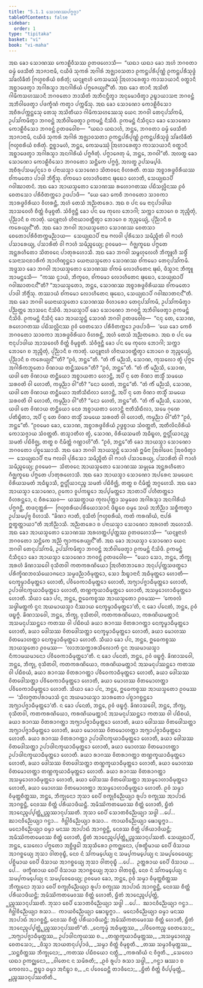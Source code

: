 ```yaml
---
title: "5.1.1 ᩈᩮᩣᨱᩔᨸᨻ᩠ᨻᨩ᩠ᨩᩣ"
tableOfContents: false
sidebar:
  order: 1
type: "tipitaka"
basket: "vi"
book: "vi-maha"
---
```



<DynamicBreadcrumb />

<Division number="243" book="vi-maha">

<Paragraph number="1130" book="vi-maha">
ᩋᨳ ᨡᩮᩣ ᩈᩮᩣᨱᩔ ᨠᩮᩣᩊᩥᩅᩥᩈᩔ ᩑᨲᨴᩉᩮᩣᩈᩥ—  “ᨿᨳᩣ ᨿᨳᩣ ᨡᩮᩣ ᩋᩉᩴ ᨽᨣᩅᨲᩣ ᨵᨾ᩠ᨾᩴ ᨴᩮᩈᩥᨲᩴ ᩋᩣᨩᩣᨶᩣᨾᩥ, ᨶᨿᩥᨴᩴ ᩈᩩᨠᩁᩴ ᩋᨣᩤᩁᩴ ᩋᨩ᩠ᨫᩣᩅᩈᨲᩣ ᩑᨠᨶ᩠ᨲᨸᩁᩥᨸᩩᨱ᩠ᨱᩴ ᩑᨠᨶ᩠ᨲᨸᩁᩥᩈᩩᨴ᩠ᨵᩴ ᩈᩘᨡᩃᩥᨡᩥᨲᩴ ᨻᩕᩉ᩠ᨾᨧᩁᩥᨿᩴ ᨧᩁᩥᨲᩩᩴ; ᨿᨶ᩠ᨶᩪᨶᩣᩉᩴ ᨠᩮᩈᨾᩔᩩᩴ ᩒᩉᩣᩁᩮᨲ᩠ᩅᩣ ᨠᩣᩈᩣᨿᩣᨶᩥ ᩅᨲ᩠ᨳᩣᨶᩥ ᩋᨧ᩠ᨨᩣᨴᩮᨲ᩠ᩅᩣ ᩋᨣᩤᩁᩈ᩠ᨾᩣ ᩋᨶᨣᩤᩁᩥᨿᩴ ᨸᨻ᩠ᨻᨩᩮᨿ᩠ᨿᨶ᩺”ᨲᩥ. ᩋᨳ ᨡᩮᩣ ᨲᩣᨶᩥ ᩋᩈᩦᨲᩥ ᨣᩤᨾᩥᨠᩈᩉᩔᩣᨶᩥ ᨽᨣᩅᨲᩮᩣ ᨽᩣᩈᩥᨲᩴ ᩋᨽᩥᨶᨶ᩠ᨴᩥᨲ᩠ᩅᩣ ᩋᨶᩩᨾᩮᩣᨴᩥᨲ᩠ᩅᩣ ᩏᨭ᩠ᨮᩣᨿᩣᩈᨶᩣ ᨽᨣᩅᨶ᩠ᨲᩴ ᩋᨽᩥᩅᩤᨴᩮᨲ᩠ᩅᩣ ᨸᨴᨠ᩠ᨡᩥᨱᩴ ᨠᨲ᩠ᩅᩣ ᨸᨠ᩠ᨠᨾᩥᩴᩈᩩ. ᩋᨳ ᨡᩮᩣ ᩈᩮᩣᨱᩮᩣ ᨠᩮᩣᩊᩥᩅᩥᩈᩮᩣ ᩋᨧᩥᩁᨸᨠ᩠ᨠᨶ᩠ᨲᩮᩈᩩ ᨲᩮᩈᩩ ᩋᩈᩦᨲᩥᨿᩣ ᨣᩤᨾᩥᨠᩈᩉᩔᩮᩈᩩ ᨿᩮᨶ ᨽᨣᩅᩤ ᨲᩮᨶᩩᨸᩈᩘᨠᨾᩥ, ᩏᨸᩈᩘᨠᨾᩥᨲ᩠ᩅᩣ ᨽᨣᩅᨶ᩠ᨲᩴ ᩋᨽᩥᩅᩤᨴᩮᨲ᩠ᩅᩣ ᩑᨠᨾᨶ᩠ᨲᩴ ᨶᩥᩈᩦᨴᩥ. ᩑᨠᨾᨶ᩠ᨲᩴ ᨶᩥᩈᩥᨶ᩠ᨶᩮᩣ ᨡᩮᩣ ᩈᩮᩣᨱᩮᩣ ᨠᩮᩣᩊᩥᩅᩥᩈᩮᩣ ᨽᨣᩅᨶ᩠ᨲᩴ ᩑᨲᨴᩅᩮᩤᨧ—  “ᨿᨳᩣ ᨿᨳᩣᩉᩴ, ᨽᨶ᩠ᨲᩮ, ᨽᨣᩅᨲᩣ ᨵᨾ᩠ᨾᩴ ᨴᩮᩈᩥᨲᩴ ᩋᩣᨩᩣᨶᩣᨾᩥ, ᨶᨿᩥᨴᩴ ᩈᩩᨠᩁᩴ ᩋᨣᩤᩁᩴ ᩋᨩ᩠ᨫᩣᩅᩈᨲᩣ ᩑᨠᨶ᩠ᨲᨸᩁᩥᨸᩩᨱ᩠ᨱᩴ ᩑᨠᨶ᩠ᨲᨸᩁᩥᩈᩩᨴ᩠ᨵᩴ ᩈᩘᨡᩃᩥᨡᩥᨲᩴ ᨻᩕᩉ᩠ᨾᨧᩁᩥᨿᩴ ᨧᩁᩥᨲᩩᩴ. ᩍᨧ᩠ᨨᩣᨾᩉᩴ, ᨽᨶ᩠ᨲᩮ, ᨠᩮᩈᨾᩔᩩᩴ ᩒᩉᩣᩁᩮᨲ᩠ᩅᩣ ᨠᩣᩈᩣᨿᩣᨶᩥ ᩅᨲ᩠ᨳᩣᨶᩥ ᩋᨧ᩠ᨨᩣᨴᩮᨲ᩠ᩅᩣ ᩋᨣᩤᩁᩈ᩠ᨾᩣ ᩋᨶᨣᩤᩁᩥᨿᩴ ᨸᨻ᩠ᨻᨩᩥᨲᩩᩴ. ᨸᨻ᩠ᨻᩣᨩᩮᨲᩩ ᨾᩴ, ᨽᨶ᩠ᨲᩮ, ᨽᨣᩅᩤ”ᨲᩥ. ᩋᩃᨲ᩠ᨳ ᨡᩮᩣ ᩈᩮᩣᨱᩮᩣ ᨠᩮᩣᩊᩥᩅᩥᩈᩮᩣ ᨽᨣᩅᨲᩮᩣ ᩈᨶ᩠ᨲᩥᨠᩮ ᨸᨻ᩠ᨻᨩ᩠ᨩᩴ, ᩋᩃᨲ᩠ᨳ ᩏᨸᩈᨾ᩠ᨸᨴᩴ. ᩋᨧᩥᩁᩩᨸᩈᨾ᩠ᨸᨶ᩠ᨶᩮᩣ ᨧ ᨸᨶᩣᨿᩈ᩠ᨾᩣ ᩈᩮᩣᨱᩮᩣ ᩈᩦᨲᩅᨶᩮ ᩅᩥᩉᩁᨲᩥ. ᨲᩔ ᩋᨧ᩠ᨧᩣᩁᨴ᩠ᨵᩅᩦᩁᩥᨿᩔ ᨧᩘᨠᨾᨲᩮᩣ ᨸᩣᨴᩤ ᨽᩥᨩ᩠ᨩᩥᩴᩈᩩ. ᨧᩘᨠᨾᩮᩣ ᩃᩮᩣᩉᩥᨲᩮᨶ ᨹᩩᨭᩮᩣ ᩉᩮᩣᨲᩥ, ᩈᩮᨿ᩠ᨿᨳᩣᨸᩥ ᨣᩅᩤᨥᩣᨲᨶᩴ. ᩋᨳ ᨡᩮᩣ ᩋᩣᨿᩈ᩠ᨾᨲᩮᩣ ᩈᩮᩣᨱᩔ ᩁᩉᩮᩣᨣᨲᩔ ᨸᨭᩥᩈᩃᩖᩦᨶᩔ ᩑᩅᩴ ᨧᩮᨲᩈᩮᩣ ᨸᩁᩥᩅᩥᨲᨠ᩠ᨠᩮᩣ ᩏᨴᨸᩣᨴᩥ—  “ᨿᩮ ᨡᩮᩣ ᨠᩮᨧᩥ ᨽᨣᩅᨲᩮᩣ ᩈᩣᩅᨠᩣ ᩋᩣᩁᨴ᩠ᨵᩅᩦᩁᩥᨿᩣ ᩅᩥᩉᩁᨶ᩠ᨲᩥ, ᩋᩉᩴ ᨲᩮᩈᩴ ᩋᨬ᩠ᨬᨲᩁᩮᩣ. ᩋᨳ ᨧ ᨸᨶ ᨾᩮ ᨶᩣᨶᩩᨸᩣᨴᩤᨿ ᩋᩣᩈᩅᩮᩉᩥ ᨧᩥᨲ᩠ᨲᩴ ᩅᩥᨾᩩᨧ᩠ᨧᨲᩥ. ᩈᩴᩅᩥᨩ᩠ᨩᨶ᩠ᨲᩥ ᨡᩮᩣ ᨸᨶ ᨾᩮ ᨠᩩᩃᩮ ᨽᩮᩣᨣᩤ; ᩈᨠ᩠ᨠᩣ ᨽᩮᩣᨣᩮ ᨧ ᨽᩩᨬ᩠ᨩᩥᨲᩩᩴ, ᨸᩩᨬ᩠ᨬᩣᨶᩥ ᨧ ᨠᩣᨲᩩᩴ. ᨿᨶ᩠ᨶᩪᨶᩣᩉᩴ ᩉᩦᨶᩣᨿᩣᩅᨲ᩠ᨲᩥᨲ᩠ᩅᩣ ᨽᩮᩣᨣᩮ ᨧ ᨽᩩᨬ᩠ᨩᩮᨿ᩠ᨿᩴ, ᨸᩩᨬ᩠ᨬᩣᨶᩥ ᨧ ᨠᩁᩮᨿ᩠ᨿᨶ᩺”ᨲᩥ. ᩋᨳ ᨡᩮᩣ ᨽᨣᩅᩤ ᩋᩣᨿᩈ᩠ᨾᨲᩮᩣ ᩈᩮᩣᨱᩔ ᨧᩮᨲᩈᩣ ᨧᩮᨲᩮᩣᨸᩁᩥᩅᩥᨲᨠ᩠ᨠᨾᨬ᩠ᨬᩣᨿ—  ᩈᩮᨿ᩠ᨿᨳᩣᨸᩥ ᨶᩣᨾ ᨻᩃᩅᩤ ᨸᩩᩁᩥᩈᩮᩣ ᩈᨾᩥᨬ᩠ᨩᩥᨲᩴ ᩅᩤ ᨻᩣᩉᩴ ᨸᩈᩣᩁᩮᨿ᩠ᨿ, ᨸᩈᩣᩁᩥᨲᩴ ᩅᩤ ᨻᩣᩉᩴ ᩈᨾᩥᨬ᩠ᨩᩮᨿ᩠ᨿ; ᩑᩅᨾᩮᩅ—  ᨣᩥᨩ᩠ᨫᨠᩪᨭᩮ ᨸᨻ᩠ᨻᨲᩮ ᩋᨶ᩠ᨲᩁᩉᩥᨲᩮᩣ ᩈᩦᨲᩅᨶᩮ ᨸᩣᨲᩩᩁᩉᩮᩣᩈᩥ.
</Paragraph>

<Paragraph number="1131" book="vi-maha">
ᩋᨳ ᨡᩮᩣ ᨽᨣᩅᩤ ᩈᨾ᩠ᨻᩉᩩᩃᩮᩉᩥ ᨽᩥᨠ᩠ᨡᩪᩉᩥ ᩈᨴ᩠ᨵᩥᩴ ᩈᩮᨶᩣᩈᨶᨧᩣᩁᩥᨠᩴ ᩋᩣᩉᩥᨱ᩠ᨯᨶ᩠ᨲᩮᩣ ᨿᩮᨶᩣᨿᩈ᩠ᨾᨲᩮᩣ ᩈᩮᩣᨱᩔ ᨧᩘᨠᨾᩮᩣ ᨲᩮᨶᩩᨸᩈᩘᨠᨾᩥ. ᩋᨴ᩠ᨴᩈᩣ ᨡᩮᩣ ᨽᨣᩅᩤ ᩋᩣᨿᩈ᩠ᨾᨲᩮᩣ ᩈᩮᩣᨱᩔ ᨧᩘᨠᨾᩴ ᩃᩮᩣᩉᩥᨲᩮᨶ ᨹᩩᨭᩴ, ᨴᩥᩈ᩠ᩅᩣᨶ ᨽᩥᨠ᩠ᨡᩪ ᩋᩣᨾᨶ᩠ᨲᩮᩈᩥ—  “ᨠᩔ ᨶ᩠ᩅᩣᨿᩴ, ᨽᩥᨠ᩠ᨡᩅᩮ, ᨧᩘᨠᨾᩮᩣ ᩃᩮᩣᩉᩥᨲᩮᨶ ᨹᩩᨭᩮᩣ, ᩈᩮᨿ᩠ᨿᨳᩣᨸᩥ ᨣᩅᩤᨥᩣᨲᨶᨶ᩺”ᨲᩥ? “ᩋᩣᨿᩈ᩠ᨾᨲᩮᩣ, ᨽᨶ᩠ᨲᩮ, ᩈᩮᩣᨱᩔ ᩋᨧ᩠ᨧᩣᩁᨴ᩠ᨵᩅᩦᩁᩥᨿᩔ ᨧᩘᨠᨾᨲᩮᩣ ᨸᩣᨴᩤ ᨽᩥᨩ᩠ᨩᩥᩴᩈᩩ. ᨲᩔᩣᨿᩴ ᨧᩘᨠᨾᩮᩣ ᩃᩮᩣᩉᩥᨲᩮᨶ ᨹᩩᨭᩮᩣ, ᩈᩮᨿ᩠ᨿᨳᩣᨸᩥ ᨣᩅᩤᨥᩣᨲᨶᨶ᩺”ᨲᩥ.
</Paragraph>

<Paragraph number="1132" book="vi-maha">
ᩋᨳ ᨡᩮᩣ ᨽᨣᩅᩤ ᨿᩮᨶᩣᨿᩈ᩠ᨾᨲᩮᩣ ᩈᩮᩣᨱᩔ ᩅᩥᩉᩣᩁᩮᩣ ᨲᩮᨶᩩᨸᩈᩘᨠᨾᩥ, ᩏᨸᩈᩘᨠᨾᩥᨲ᩠ᩅᩣ ᨸᨬ᩠ᨬᨲ᩠ᨲᩮ ᩋᩣᩈᨶᩮ ᨶᩥᩈᩦᨴᩥ. ᩋᩣᨿᩈ᩠ᨾᩣᨸᩥ ᨡᩮᩣ ᩈᩮᩣᨱᩮᩣ ᨽᨣᩅᨶ᩠ᨲᩴ ᩋᨽᩥᩅᩤᨴᩮᨲ᩠ᩅᩣ ᩑᨠᨾᨶ᩠ᨲᩴ ᨶᩥᩈᩦᨴᩥ. ᩑᨠᨾᨶ᩠ᨲᩴ ᨶᩥᩈᩥᨶ᩠ᨶᩴ ᨡᩮᩣ ᩋᩣᨿᩈ᩠ᨾᨶ᩠ᨲᩴ ᩈᩮᩣᨱᩴ ᨽᨣᩅᩤ ᩑᨲᨴᩅᩮᩤᨧ—  “ᨶᨶᩩ ᨲᩮ, ᩈᩮᩣᨱ, ᩁᩉᩮᩣᨣᨲᩔ ᨸᨭᩥᩈᩃᩖᩦᨶᩔ ᩑᩅᩴ ᨧᩮᨲᩈᩮᩣ ᨸᩁᩥᩅᩥᨲᨠ᩠ᨠᩮᩣ ᩏᨴᨸᩣᨴᩥ—  ‘ᨿᩮ ᨡᩮᩣ ᨠᩮᨧᩥ ᨽᨣᩅᨲᩮᩣ ᩈᩣᩅᨠᩣ ᩋᩣᩁᨴ᩠ᨵᩅᩦᩁᩥᨿᩣ ᩅᩥᩉᩁᨶ᩠ᨲᩥ, ᩋᩉᩴ ᨲᩮᩈᩴ ᩋᨬ᩠ᨬᨲᩁᩮᩣ. ᩋᨳ ᨧ ᨸᨶ ᨾᩮ ᨶᩣᨶᩩᨸᩣᨴᩤᨿ ᩋᩣᩈᩅᩮᩉᩥ ᨧᩥᨲ᩠ᨲᩴ ᩅᩥᨾᩩᨧ᩠ᨧᨲᩥ. ᩈᩴᩅᩥᨩ᩠ᨩᨶ᩠ᨲᩥ ᨡᩮᩣ ᨸᨶ ᨾᩮ ᨠᩩᩃᩮ ᨽᩮᩣᨣᩤ; ᩈᨠ᩠ᨠᩣ ᨽᩮᩣᨣᩮ ᨧ ᨽᩩᨬ᩠ᨩᩥᨲᩩᩴ, ᨸᩩᨬ᩠ᨬᩣᨶᩥ ᨧ ᨠᩣᨲᩩᩴ. ᨿᨶ᩠ᨶᩪᨶᩣᩉᩴ ᩉᩦᨶᩣᨿᩣᩅᨲ᩠ᨲᩥᨲ᩠ᩅᩣ ᨽᩮᩣᨣᩮ ᨧ ᨽᩩᨬ᩠ᨩᩮᨿ᩠ᨿᩴ, ᨸᩩᨬ᩠ᨬᩣᨶᩥ ᨧ ᨠᩁᩮᨿ᩠ᨿᨶ᩺’”ᨲᩥ? “ᩑᩅᩴ, ᨽᨶ᩠ᨲᩮ”ᨲᩥ. “ᨲᩴ ᨠᩥᩴ ᨾᨬ᩠ᨬᩈᩥ, ᩈᩮᩣᨱ, ᨠᩩᩈᩃᩮᩣ ᨲ᩠ᩅᩴ ᨸᩩᨻ᩠ᨻᩮ ᩋᨣᩤᩁᩥᨠᨽᩪᨲᩮᩣ ᩅᩦᨱᩣᨿ ᨲᨶ᩠ᨲᩥᩔᩁᩮ”ᨲᩥ? “ᩑᩅᩴ, ᨽᨶ᩠ᨲᩮ”ᨲᩥ. “ᨲᩴ ᨠᩥᩴ ᨾᨬ᩠ᨬᩈᩥ, ᩈᩮᩣᨱ, ᨿᨴᩤ ᨲᩮ ᩅᩦᨱᩣᨿ ᨲᨶ᩠ᨲᩥᨿᩮᩣ ᩋᨧ᩠ᨧᩣᨿᨲᩣ ᩉᩮᩣᨶ᩠ᨲᩥ, ᩋᨸᩥ ᨶᩩ ᨲᩮ ᩅᩦᨱᩣ ᨲᩈ᩠ᨾᩥᩴ ᩈᨾᨿᩮ ᩈᩁᩅᨲᩦ ᩅᩤ ᩉᩮᩣᨲᩥ, ᨠᨾ᩠ᨾᨬ᩠ᨬᩣ ᩅᩤ”ᨲᩥ? “ᨶᩮᩣ ᩉᩮᨲᩴ, ᨽᨶ᩠ᨲᩮ”ᨲᩥ. “ᨲᩴ ᨠᩥᩴ ᨾᨬ᩠ᨬᩈᩥ, ᩈᩮᩣᨱ, ᨿᨴᩤ ᨲᩮ ᩅᩦᨱᩣᨿ ᨲᨶ᩠ᨲᩥᨿᩮᩣ ᩋᨲᩥᩈᩥᨳᩥᩃᩣ ᩉᩮᩣᨶ᩠ᨲᩥ, ᩋᨸᩥ ᨶᩩ ᨲᩮ ᩅᩦᨱᩣ ᨲᩈ᩠ᨾᩥᩴ ᩈᨾᨿᩮ ᩈᩁᩅᨲᩦ ᩅᩤ ᩉᩮᩣᨲᩥ, ᨠᨾ᩠ᨾᨬ᩠ᨬᩣ ᩅᩤ”ᨲᩥ? “ᨶᩮᩣ ᩉᩮᨲᩴ, ᨽᨶ᩠ᨲᩮ”ᨲᩥ. “ᨲᩴ ᨠᩥᩴ ᨾᨬ᩠ᨬᩈᩥ, ᩈᩮᩣᨱ, ᨿᨴᩤ ᨲᩮ ᩅᩦᨱᩣᨿ ᨲᨶ᩠ᨲᩥᨿᩮᩣ ᨶᩮᩅ ᩋᨧ᩠ᨧᩣᨿᨲᩣ ᩉᩮᩣᨶ᩠ᨲᩥ ᨶᩣᨲᩥᩈᩥᨳᩥᩃᩣ, ᩈᨾᩮ ᨣᩩᨱᩮ ᨸᨲᩥᨭ᩠ᨮᩥᨲᩣ, ᩋᨸᩥ ᨶᩩ ᨲᩮ ᩅᩦᨱᩣ ᨲᩈ᩠ᨾᩥᩴ ᩈᨾᨿᩮ ᩈᩁᩅᨲᩦ ᩅᩤ ᩉᩮᩣᨲᩥ, ᨠᨾ᩠ᨾᨬ᩠ᨬᩣ ᩅᩤ”ᨲᩥ? “ᩑᩅᩴ, ᨽᨶ᩠ᨲᩮ”ᨲᩥ. “ᩑᩅᨾᩮᩅ ᨡᩮᩣ, ᩈᩮᩣᨱ, ᩋᨧ᩠ᨧᩣᩁᨴ᩠ᨵᩅᩦᩁᩥᨿᩴ ᩏᨴ᩠ᨵᨧ᩠ᨧᩣᨿ ᩈᩴᩅᨲ᩠ᨲᨲᩥ, ᩋᨲᩥᩃᩦᨶᩅᩦᩁᩥᨿᩴ ᨠᩮᩣᩈᨩ᩠ᨩᩣᨿ ᩈᩴᩅᨲ᩠ᨲᨲᩥ. ᨲᩈ᩠ᨾᩣᨲᩥᩉ ᨲ᩠ᩅᩴ, ᩈᩮᩣᨱ, ᩅᩦᩁᩥᨿᩈᨾᨲᩴ ᩋᨵᩥᨭ᩠ᨮᩉ, ᩍᨶ᩠ᨴᩕᩥᨿᩣᨶᨬ᩠ᨧ ᩈᨾᨲᩴ ᨸᨭᩥᩅᩥᨩ᩠ᨫ, ᨲᨲ᩠ᨳ ᨧ ᨶᩥᨾᩥᨲ᩠ᨲᩴ ᨣᨱ᩠ᩉᩣᩉᩦ”ᨲᩥ. “ᩑᩅᩴ, ᨽᨶ᩠ᨲᩮ”ᨲᩥ ᨡᩮᩣ ᩋᩣᨿᩈ᩠ᨾᩣ ᩈᩮᩣᨱᩮᩣ ᨽᨣᩅᨲᩮᩣ ᨸᨧ᩠ᨧᩔᩮᩣᩈᩥ. ᩋᨳ ᨡᩮᩣ ᨽᨣᩅᩤ ᩋᩣᨿᩈ᩠ᨾᨶ᩠ᨲᩴ ᩈᩮᩣᨱᩴ ᩍᨾᩥᨶᩣ ᩒᩅᩤᨴᩮᨶ ᩒᩅᨴᩥᨲ᩠ᩅᩣ—  ᩈᩮᨿ᩠ᨿᨳᩣᨸᩥ ᨶᩣᨾ ᨻᩃᩅᩤ ᨸᩩᩁᩥᩈᩮᩣ ᩈᨾᩥᨬ᩠ᨩᩥᨲᩴ ᩅᩤ ᨻᩣᩉᩴ ᨸᩈᩣᩁᩮᨿ᩠ᨿ, ᨸᩈᩣᩁᩥᨲᩴ ᩅᩤ ᨻᩣᩉᩴ ᩈᨾᩥᨬ᩠ᨩᩮᨿ᩠ᨿ; ᩑᩅᨾᩮᩅ—  ᩈᩦᨲᩅᨶᩮ ᩋᩣᨿᩈ᩠ᨾᨲᩮᩣ ᩈᩮᩣᨱᩔ ᩈᨾ᩠ᨾᩩᨡᩮ ᩋᨶ᩠ᨲᩁᩉᩥᨲᩮᩣ ᨣᩥᨩ᩠ᨫᨠᩪᨭᩮ ᨸᨻ᩠ᨻᨲᩮ ᨸᩣᨲᩩᩁᩉᩮᩣᩈᩥ.
</Paragraph>

<Paragraph number="1133" book="vi-maha">
ᩋᨳ ᨡᩮᩣ ᩋᩣᨿᩈ᩠ᨾᩣ ᩈᩮᩣᨱᩮᩣ ᩋᨸᩁᩮᨶ ᩈᨾᨿᩮᨶ ᩅᩦᩁᩥᨿᩈᨾᨲᩴ ᩋᨵᩥᨭ᩠ᨮᩣᩈᩥ, ᩍᨶ᩠ᨴᩕᩥᨿᩣᨶᨬ᩠ᨧ ᩈᨾᨲᩴ ᨸᨭᩥᩅᩥᨩ᩠ᨫᩥ, ᨲᨲ᩠ᨳ ᨧ ᨶᩥᨾᩥᨲ᩠ᨲᩴ ᩋᨣ᩠ᨣᩉᩮᩈᩥ. ᩋᨳ ᨡᩮᩣ ᩋᩣᨿᩈ᩠ᨾᩣ ᩈᩮᩣᨱᩮᩣ, ᩑᨠᩮᩣ ᩅᩪᨸᨠᨭ᩠ᨮᩮᩣ ᩋᨸ᩠ᨸᨾᨲ᩠ᨲᩮᩣ ᩋᩣᨲᩣᨸᩦ ᨸᩉᩥᨲᨲ᩠ᨲᩮᩣ ᩅᩥᩉᩁᨶ᩠ᨲᩮᩣ, ᨶ ᨧᩥᩁᩔᩮᩅ—  ᨿᩔᨲ᩠ᨳᩣᨿ ᨠᩩᩃᨸᩩᨲ᩠ᨲᩣ ᩈᨾ᩠ᨾᨴᩮᩅ ᩋᨣᩤᩁᩈ᩠ᨾᩣ ᩋᨶᨣᩤᩁᩥᨿᩴ ᨸᨻ᩠ᨻᨩᨶ᩠ᨲᩥ, ᨲᨴᨶᩩᨲ᩠ᨲᩁᩴ—  ᨻᩕᩉ᩠ᨾᨧᩁᩥᨿᨸᩁᩥᨿᩮᩣᩈᩣᨶᩴ ᨴᩥᨭ᩠ᨮᩮᩅ ᨵᨾ᩠ᨾᩮ ᩈᨿᩴ ᩋᨽᩥᨬ᩠ᨬᩣ ᩈᨧ᩠ᨨᩥᨠᨲ᩠ᩅᩣ ᩏᨸᩈᨾ᩠ᨸᨩ᩠ᨩ ᩅᩥᩉᩣᩈᩥ. “ᨡᩦᨱᩣ ᨩᩣᨲᩥ, ᩅᩩᩈᩥᨲᩴ ᨻᩕᩉ᩠ᨾᨧᩁᩥᨿᩴ, ᨠᨲᩴ ᨠᩁᨱᩦᨿᩴ, ᨶᩣᨸᩁᩴ ᩍᨲ᩠ᨳᨲ᩠ᨲᩣᨿᩣ”ᨲᩥ ᩋᨽᩥᨬ᩠ᨬᩣᩈᩥ. ᩋᨬ᩠ᨬᨲᩁᩮᩣ ᨧ ᨸᨶᩣᨿᩈ᩠ᨾᩣ ᩈᩮᩣᨱᩮᩣ ᩋᩁᩉᨲᩴ ᩋᩉᩮᩣᩈᩥ.
</Paragraph>

</Division>
<Division number="244" book="vi-maha">

<Paragraph number="1134" book="vi-maha">
ᩋᨳ ᨡᩮᩣ ᩋᩣᨿᩈ᩠ᨾᨲᩮᩣ ᩈᩮᩣᨱᩔ ᩋᩁᩉᨲ᩠ᨲᨸ᩠ᨸᨲ᩠ᨲᩔ ᩑᨲᨴᩉᩮᩣᩈᩥ—  “ᨿᨶ᩠ᨶᩪᨶᩣᩉᩴ ᨽᨣᩅᨲᩮᩣ ᩈᨶ᩠ᨲᩥᨠᩮ ᩋᨬ᩠ᨬᩴ ᨻ᩠ᨿᩣᨠᩁᩮᨿ᩠ᨿᨶ᩺”ᨲᩥ. ᩋᨳ ᨡᩮᩣ ᩋᩣᨿᩈ᩠ᨾᩣ ᩈᩮᩣᨱᩮᩣ ᨿᩮᨶ ᨽᨣᩅᩤ ᨲᩮᨶᩩᨸᩈᩘᨠᨾᩥ, ᩏᨸᩈᩘᨠᨾᩥᨲ᩠ᩅᩣ ᨽᨣᩅᨶ᩠ᨲᩴ ᩋᨽᩥᩅᩤᨴᩮᨲ᩠ᩅᩣ ᩑᨠᨾᨶ᩠ᨲᩴ ᨶᩥᩈᩦᨴᩥ. ᩑᨠᨾᨶ᩠ᨲᩴ ᨶᩥᩈᩥᨶ᩠ᨶᩮᩣ ᨡᩮᩣ ᩋᩣᨿᩈ᩠ᨾᩣ ᩈᩮᩣᨱᩮᩣ ᨽᨣᩅᨶ᩠ᨲᩴ ᩑᨲᨴᩅᩮᩤᨧ—  “ᨿᩮᩣ ᩈᩮᩣ, ᨽᨶ᩠ᨲᩮ, ᨽᩥᨠ᩠ᨡᩩ ᩋᩁᩉᩴ ᨡᩦᨱᩣᩈᩅᩮᩤ ᩅᩩᩈᩥᨲᩅᩤ ᨠᨲᨠᩁᨱᩦᨿᩮᩣ ᩒᩉᩥᨲᨽᩣᩁᩮᩣ ᩋᨶᩩᨸ᩠ᨸᨲ᩠ᨲᩈᨴᨲ᩠ᨳᩮᩣ ᨸᩁᩥᨠ᩠ᨡᩦᨱᨽᩅᩈᩴᨿᩮᩣᨩᨶᩮᩣ ᩈᨾ᩠ᨾᨴᨬ᩠ᨬᩣᩅᩥᨾᩩᨲ᩠ᨲᩮᩣ, ᩈᩮᩣ ᨨᨭ᩠ᨮᩣᨶᩣᨶᩥ ᩋᨵᩥᨾᩩᨲ᩠ᨲᩮᩣ ᩉᩮᩣᨲᩥ—  ᨶᩮᨠ᩠ᨡᨾ᩠ᨾᩣᨵᩥᨾᩩᨲ᩠ᨲᩮᩣ ᩉᩮᩣᨲᩥ, ᨸᩅᩥᩅᩮᨠᩣᨵᩥᨾᩩᨲ᩠ᨲᩮᩣ ᩉᩮᩣᨲᩥ, ᩋᨻ᩠ᨿᩣᨸᨩ᩠ᨩᩣᨵᩥᨾᩩᨲ᩠ᨲᩮᩣ ᩉᩮᩣᨲᩥ, ᩏᨸᩣᨴᩤᨶᨠ᩠ᨡᨿᩣᨵᩥᨾᩩᨲ᩠ᨲᩮᩣ ᩉᩮᩣᨲᩥ, ᨲᨱ᩠ᩉᨠ᩠ᨡᨿᩣᨵᩥᨾᩩᨲ᩠ᨲᩮᩣ ᩉᩮᩣᨲᩥ, ᩋᩈᨾ᩠ᨾᩮᩣᩉᩣᨵᩥᨾᩩᨲ᩠ᨲᩮᩣ ᩉᩮᩣᨲᩥ.
</Paragraph>

<Paragraph number="1135" book="vi-maha">
ᩈᩥᨿᩣ ᨡᩮᩣ ᨸᨶ, ᨽᨶ᩠ᨲᩮ, ᩍᨵᩮᨠᨧ᩠ᨧᩔ ᩋᩣᨿᩈ᩠ᨾᨲᩮᩣ ᩑᩅᨾᩔ—  ‘ᨠᩮᩅᩃᩴ ᩈᨴ᩠ᨵᩤᨾᨲ᩠ᨲᨠᩴ ᨶᩪᨶ ᩋᨿᨾᩣᨿᩈ᩠ᨾᩣ ᨶᩥᩔᩣᨿ ᨶᩮᨠ᩠ᨡᨾ᩠ᨾᩣᨵᩥᨾᩩᨲ᩠ᨲᩮᩣ’ᨲᩥ, ᨶ ᨡᩮᩣ ᨸᨶᩮᨲᩴ, ᨽᨶ᩠ᨲᩮ, ᩑᩅᩴ ᨴᨭ᩠ᨮᨻ᩠ᨻᩴ. ᨡᩦᨱᩣᩈᩅᩮᩤ, ᨽᨶ᩠ᨲᩮ, ᨽᩥᨠ᩠ᨡᩩ, ᩅᩩᩈᩥᨲᩅᩤ, ᨠᨲᨠᩁᨱᩦᨿᩮᩣ, ᨠᩁᨱᩦᨿᨾᨲ᩠ᨲᩣᨶᩴ ᩋᩈᨾᨶᩩᨸᩔᨶ᩠ᨲᩮᩣ ᨠᨲᩔ ᩅᩤ ᨸᨭᩥᨧᨿᩴ ᨡᨿᩣ ᩁᩣᨣᩔ ᩅᩦᨲᩁᩣᨣᨲ᩠ᨲᩣ ᨶᩮᨠ᩠ᨡᨾ᩠ᨾᩣᨵᩥᨾᩩᨲ᩠ᨲᩮᩣ ᩉᩮᩣᨲᩥ, ᨡᨿᩣ ᨴᩮᩤᩈᩔ ᩅᩦᨲᨴᩮᩤᩈᨲ᩠ᨲᩣ ᨶᩮᨠ᩠ᨡᨾ᩠ᨾᩣᨵᩥᨾᩩᨲ᩠ᨲᩮᩣ ᩉᩮᩣᨲᩥ, ᨡᨿᩣ ᨾᩮᩣᩉᩔ ᩅᩦᨲᨾᩮᩣᩉᨲ᩠ᨲᩣ ᨶᩮᨠ᩠ᨡᨾ᩠ᨾᩣᨵᩥᨾᩩᨲ᩠ᨲᩮᩣ ᩉᩮᩣᨲᩥ.
</Paragraph>

<Paragraph number="1136" book="vi-maha">
ᩈᩥᨿᩣ ᨡᩮᩣ ᨸᨶ, ᨽᨶ᩠ᨲᩮ, ᩍᨵᩮᨠᨧ᩠ᨧᩔ ᩋᩣᨿᩈ᩠ᨾᨲᩮᩣ ᩑᩅᨾᩔ—  ‘ᩃᩣᨽᩈᨠ᩠ᨠᩣᩁᩈᩥᩃᩮᩣᨠᩴ ᨶᩪᨶ ᩋᨿᨾᩣᨿᩈ᩠ᨾᩣ ᨶᩥᨠᩣᨾᨿᨾᩣᨶᩮᩣ ᨸᩅᩥᩅᩮᨠᩣᨵᩥᨾᩩᨲ᩠ᨲᩮᩣ’ᨲᩥ. ᨶ ᨡᩮᩣ ᨸᨶᩮᨲᩴ, ᨽᨶ᩠ᨲᩮ, ᩑᩅᩴ ᨴᨭ᩠ᨮᨻ᩠ᨻᩴ. ᨡᩦᨱᩣᩈᩅᩮᩤ, ᨽᨶ᩠ᨲᩮ, ᨽᩥᨠ᩠ᨡᩩ, ᩅᩩᩈᩥᨲᩅᩤ, ᨠᨲᨠᩁᨱᩦᨿᩮᩣ, ᨠᩁᨱᩦᨿᨾᨲ᩠ᨲᩣᨶᩴ ᩋᩈᨾᨶᩩᨸᩔᨶ᩠ᨲᩮᩣ ᨠᨲᩔ ᩅᩤ ᨸᨭᩥᨧᨿᩴ, ᨡᨿᩣ ᩁᩣᨣᩔ ᩅᩦᨲᩁᩣᨣᨲ᩠ᨲᩣ ᨸᩅᩥᩅᩮᨠᩣᨵᩥᨾᩩᨲ᩠ᨲᩮᩣ ᩉᩮᩣᨲᩥ, ᨡᨿᩣ ᨴᩮᩤᩈᩔ ᩅᩦᨲᨴᩮᩤᩈᨲ᩠ᨲᩣ ᨸᩅᩥᩅᩮᨠᩣᨵᩥᨾᩩᨲ᩠ᨲᩮᩣ ᩉᩮᩣᨲᩥ, ᨡᨿᩣ ᨾᩮᩣᩉᩔ ᩅᩦᨲᨾᩮᩣᩉᨲ᩠ᨲᩣ ᨸᩅᩥᩅᩮᨠᩣᨵᩥᨾᩩᨲ᩠ᨲᩮᩣ ᩉᩮᩣᨲᩥ.
</Paragraph>

<Paragraph number="1137" book="vi-maha">
ᩈᩥᨿᩣ ᨡᩮᩣ ᨸᨶ, ᨽᨶ᩠ᨲᩮ, ᩍᨵᩮᨠᨧ᩠ᨧᩔ ᩋᩣᨿᩈ᩠ᨾᨲᩮᩣ ᩑᩅᨾᩔ—  ‘ᩈᩦᩃᨻ᩠ᨻᨲᨸᩁᩣᨾᩣᩈᩴ ᨶᩪᨶ ᩋᨿᨾᩣᨿᩈ᩠ᨾᩣ ᩈᩣᩁᨲᩮᩣ ᨸᨧ᩠ᨧᩣᨣᨧ᩠ᨨᨶ᩠ᨲᩮᩣ ᩋᨻ᩠ᨿᩣᨸᨩ᩠ᨩᩣᨵᩥᨾᩩᨲ᩠ᨲᩮᩣ’ᨲᩥ. ᨶ ᨡᩮᩣ ᨸᨶᩮᨲᩴ, ᨽᨶ᩠ᨲᩮ, ᩑᩅᩴ ᨴᨭ᩠ᨮᨻ᩠ᨻᩴ. ᨡᩦᨱᩣᩈᩅᩮᩤ, ᨽᨶ᩠ᨲᩮ, ᨽᩥᨠ᩠ᨡᩩ, ᩅᩩᩈᩥᨲᩅᩤ, ᨠᨲᨠᩁᨱᩦᨿᩮᩣ, ᨠᩁᨱᩦᨿᨾᨲ᩠ᨲᩣᨶᩴ ᩋᩈᨾᨶᩩᨸᩔᨶ᩠ᨲᩮᩣ ᨠᨲᩔ ᩅᩤ ᨸᨭᩥᨧᨿᩴ, ᨡᨿᩣ ᩁᩣᨣᩔ ᩅᩦᨲᩁᩣᨣᨲ᩠ᨲᩣ ᩋᨻ᩠ᨿᩣᨸᨩ᩠ᨩᩣᨵᩥᨾᩩᨲ᩠ᨲᩮᩣ ᩉᩮᩣᨲᩥ, ᨡᨿᩣ ᨴᩮᩤᩈᩔ ᩅᩦᨲᨴᩮᩤᩈᨲ᩠ᨲᩣ ᩋᨻ᩠ᨿᩣᨸᨩ᩠ᨩᩣᨵᩥᨾᩩᨲ᩠ᨲᩮᩣ ᩉᩮᩣᨲᩥ, ᨡᨿᩣ ᨾᩮᩣᩉᩔ ᩅᩦᨲᨾᩮᩣᩉᨲ᩠ᨲᩣ ᩋᨻ᩠ᨿᩣᨸᨩ᩠ᨩᩣᨵᩥᨾᩩᨲ᩠ᨲᩮᩣ ᩉᩮᩣᨲᩥ.
</Paragraph>

<Paragraph number="1138" book="vi-maha">
ᨡᨿᩣ ᩁᩣᨣᩔ ᩅᩦᨲᩁᩣᨣᨲ᩠ᨲᩣ ᩏᨸᩣᨴᩤᨶᨠ᩠ᨡᨿᩣᨵᩥᨾᩩᨲ᩠ᨲᩮᩣ ᩉᩮᩣᨲᩥ, ᨡᨿᩣ ᨴᩮᩤᩈᩔ ᩅᩦᨲᨴᩮᩤᩈᨲ᩠ᨲᩣ ᩏᨸᩣᨴᩤᨶᨠ᩠ᨡᨿᩣᨵᩥᨾᩩᨲ᩠ᨲᩮᩣ ᩉᩮᩣᨲᩥ, ᨡᨿᩣ ᨾᩮᩣᩉᩔ ᩅᩦᨲᨾᩮᩣᩉᨲ᩠ᨲᩣ ᩏᨸᩣᨴᩤᨶᨠ᩠ᨡᨿᩣᨵᩥᨾᩩᨲ᩠ᨲᩮᩣ ᩉᩮᩣᨲᩥ.
</Paragraph>

<Paragraph number="1139" book="vi-maha">
ᨡᨿᩣ ᩁᩣᨣᩔ ᩅᩦᨲᩁᩣᨣᨲ᩠ᨲᩣ ᨲᨱ᩠ᩉᨠ᩠ᨡᨿᩣᨵᩥᨾᩩᨲ᩠ᨲᩮᩣ ᩉᩮᩣᨲᩥ, ᨡᨿᩣ ᨴᩮᩤᩈᩔ ᩅᩦᨲᨴᩮᩤᩈᨲ᩠ᨲᩣ ᨲᨱ᩠ᩉᨠ᩠ᨡᨿᩣᨵᩥᨾᩩᨲ᩠ᨲᩮᩣ ᩉᩮᩣᨲᩥ, ᨡᨿᩣ ᨾᩮᩣᩉᩔ ᩅᩦᨲᨾᩮᩣᩉᨲ᩠ᨲᩣ ᨲᨱ᩠ᩉᨠ᩠ᨡᨿᩣᨵᩥᨾᩩᨲ᩠ᨲᩮᩣ ᩉᩮᩣᨲᩥ.
</Paragraph>

<Paragraph number="1140" book="vi-maha">
ᨡᨿᩣ ᩁᩣᨣᩔ ᩅᩦᨲᩁᩣᨣᨲ᩠ᨲᩣ ᩋᩈᨾ᩠ᨾᩮᩣᩉᩣᨵᩥᨾᩩᨲ᩠ᨲᩮᩣ ᩉᩮᩣᨲᩥ, ᨡᨿᩣ ᨴᩮᩤᩈᩔ ᩅᩦᨲᨴᩮᩤᩈᨲ᩠ᨲᩣ ᩋᩈᨾ᩠ᨾᩮᩣᩉᩣᨵᩥᨾᩩᨲ᩠ᨲᩮᩣ ᩉᩮᩣᨲᩥ, ᨡᨿᩣ ᨾᩮᩣᩉᩔ ᩅᩦᨲᨾᩮᩣᩉᨲ᩠ᨲᩣ ᩋᩈᨾ᩠ᨾᩮᩣᩉᩣᨵᩥᨾᩩᨲ᩠ᨲᩮᩣ ᩉᩮᩣᨲᩥ.
</Paragraph>

<Paragraph number="1141" book="vi-maha">
ᩑᩅᩴ ᩈᨾ᩠ᨾᩣ ᩅᩥᨾᩩᨲ᩠ᨲᨧᩥᨲ᩠ᨲᩔ, ᨽᨶ᩠ᨲᩮ, ᨽᩥᨠ᩠ᨡᩩᨶᩮᩣ ᨽᩩᩈᩣ ᨧᩮᨸᩥ ᨧᨠ᩠ᨡᩩᩅᩥᨬ᩠ᨬᩮᨿ᩠ᨿᩣ ᩁᩪᨸᩣ ᨧᨠ᩠ᨡᩩᩔ ᩋᩣᨸᩣᨳᩴ ᩋᩣᨣᨧ᩠ᨨᨶ᩠ᨲᩥ, ᨶᩮᩅᩔ ᨧᩥᨲ᩠ᨲᩴ ᨸᩁᩥᨿᩣᨴᩥᨿᨶ᩠ᨲᩥ. ᩋᨾᩥᩔᩦᨠᨲᨾᩮᩅᩔ ᨧᩥᨲ᩠ᨲᩴ ᩉᩮᩣᨲᩥ, ᨮᩥᨲᩴ ᩋᩣᨶᩮᨬ᩠ᨩᨸ᩠ᨸᨲ᩠ᨲᩴ, ᩅᨿᨬ᩠ᨧᩔᩣᨶᩩᨸᩔᨲᩥ. ᨽᩩᩈᩣ ᨧᩮᨸᩥ ᩈᩮᩣᨲᩅᩥᨬ᩠ᨬᩮᨿ᩠ᨿᩣ ᩈᨴ᩠ᨴᩤ …ᨸᩮ…  ᨥᩣᨶᩅᩥᨬ᩠ᨬᩮᨿ᩠ᨿᩣ ᨣᨶ᩠ᨵᩣ…  ᨩᩥᩅ᩠ᩉᩤᩅᩥᨬ᩠ᨬᩮᨿ᩠ᨿᩣ ᩁᩈᩣ…  ᨠᩣᨿᩅᩥᨬ᩠ᨬᩮᨿ᩠ᨿᩣ ᨹᩮᩣᨭ᩠ᨮᨻ᩠ᨻᩣ…  ᨾᨶᩮᩣᩅᩥᨬ᩠ᨬᩮᨿ᩠ᨿᩣ ᨵᨾ᩠ᨾᩣ ᨾᨶᩔ ᩋᩣᨸᩣᨳᩴ ᩋᩣᨣᨧ᩠ᨨᨶ᩠ᨲᩥ, ᨶᩮᩅᩔ ᨧᩥᨲ᩠ᨲᩴ ᨸᩁᩥᨿᩣᨴᩥᨿᨶ᩠ᨲᩥ; ᩋᨾᩥᩔᩦᨠᨲᨾᩮᩅᩔ ᨧᩥᨲ᩠ᨲᩴ ᩉᩮᩣᨲᩥ, ᨮᩥᨲᩴ ᩋᩣᨶᩮᨬ᩠ᨩᨸ᩠ᨸᨲ᩠ᨲᩴ, ᩅᨿᨬ᩠ᨧᩔᩣᨶᩩᨸᩔᨲᩥ. ᩈᩮᨿ᩠ᨿᨳᩣᨸᩥ, ᨽᨶ᩠ᨲᩮ, ᩈᩮᩃᩮᩣ ᨸᨻ᩠ᨻᨲᩮᩣ ᩋᨧ᩠ᨨᩥᨴ᩠ᨴᩮᩤ ᩋᩈᩩᩈᩥᩁᩮᩣ ᩑᨠᨣ᩠ᨥᨶᩮᩣ, ᨸᩩᩁᨲ᩠ᨳᩥᨾᩣᨿ ᨧᩮᨸᩥ ᨴᩥᩈᩣᨿ ᩋᩣᨣᨧ᩠ᨨᩮᨿ᩠ᨿ ᨽᩩᩈᩣ ᩅᩤᨲᩅᩩᨭ᩠ᨮᩥ, ᨶᩮᩅ ᨶᩴ ᩈᩘᨠᨾ᩠ᨸᩮᨿ᩠ᨿ ᨶ ᩈᨾ᩠ᨸᨠᨾ᩠ᨸᩮᨿ᩠ᨿ ᨶ ᩈᨾ᩠ᨸᩅᩮᨵᩮᨿ᩠ᨿ; ᨸᨧ᩠ᨨᩥᨾᩣᨿ ᨧᩮᨸᩥ ᨴᩥᩈᩣᨿ ᩋᩣᨣᨧ᩠ᨨᩮᨿ᩠ᨿ ᨽᩩᩈᩣ ᩅᩤᨲᩅᩩᨭ᩠ᨮᩥ …ᨸᩮ…  ᩏᨲ᩠ᨲᩁᩣᨿ ᨧᩮᨸᩥ ᨴᩥᩈᩣᨿ …ᨸᩮ…  ᨴᨠ᩠ᨡᩥᨱᩣᨿ ᨧᩮᨸᩥ ᨴᩥᩈᩣᨿ ᩋᩣᨣᨧ᩠ᨨᩮᨿ᩠ᨿ ᨽᩩᩈᩣ ᩅᩤᨲᩅᩩᨭ᩠ᨮᩥ, ᨶᩮᩅ ᨶᩴ ᩈᩘᨠᨾ᩠ᨸᩮᨿ᩠ᨿ ᨶ ᩈᨾ᩠ᨸᨠᨾ᩠ᨸᩮᨿ᩠ᨿ ᨶ ᩈᨾ᩠ᨸᩅᩮᨵᩮᨿ᩠ᨿ; ᩑᩅᨾᩮᩅ ᨡᩮᩣ, ᨽᨶ᩠ᨲᩮ, ᩑᩅᩴ ᩈᨾ᩠ᨾᩣ ᩅᩥᨾᩩᨲ᩠ᨲᨧᩥᨲ᩠ᨲᩔ ᨽᩥᨠ᩠ᨡᩩᨶᩮᩣ ᨽᩩᩈᩣ ᨧᩮᨸᩥ ᨧᨠ᩠ᨡᩩᩅᩥᨬ᩠ᨬᩮᨿ᩠ᨿᩣ ᩁᩪᨸᩣ ᨧᨠ᩠ᨡᩩᩔ ᩋᩣᨸᩣᨳᩴ ᩋᩣᨣᨧ᩠ᨨᨶ᩠ᨲᩥ, ᨶᩮᩅᩔ ᨧᩥᨲ᩠ᨲᩴ ᨸᩁᩥᨿᩣᨴᩥᨿᨶ᩠ᨲᩥ; ᩋᨾᩥᩔᩦᨠᨲᨾᩮᩅᩔ ᨧᩥᨲ᩠ᨲᩴ ᩉᩮᩣᨲᩥ, ᨮᩥᨲᩴ ᩋᩣᨶᩮᨬ᩠ᨩᨸ᩠ᨸᨲ᩠ᨲᩴ, ᩅᨿᨬ᩠ᨧᩔᩣᨶᩩᨸᩔᨲᩥ. ᨽᩩᩈᩣ ᨧᩮᨸᩥ ᩈᩮᩣᨲᩅᩥᨬ᩠ᨬᩮᨿ᩠ᨿᩣ ᩈᨴ᩠ᨴᩤ …ᨸᩮ…  ᨥᩣᨶᩅᩥᨬ᩠ᨬᩮᨿ᩠ᨿᩣ ᨣᨶ᩠ᨵᩣ…  ᨩᩥᩅ᩠ᩉᩤᩅᩥᨬ᩠ᨬᩮᨿ᩠ᨿᩣ ᩁᩈᩣ…  ᨠᩣᨿᩅᩥᨬ᩠ᨬᩮᨿ᩠ᨿᩣ ᨹᩮᩣᨭ᩠ᨮᨻ᩠ᨻᩣ…  ᨾᨶᩮᩣᩅᩥᨬ᩠ᨬᩮᨿ᩠ᨿᩣ ᨵᨾ᩠ᨾᩣ ᨾᨶᩔ ᩋᩣᨸᩣᨳᩴ ᩋᩣᨣᨧ᩠ᨨᨶ᩠ᨲᩥ, ᨶᩮᩅᩔ ᨧᩥᨲ᩠ᨲᩴ ᨸᩁᩥᨿᩣᨴᩥᨿᨶ᩠ᨲᩥ; ᩋᨾᩥᩔᩦᨠᨲᨾᩮᩅᩔ ᨧᩥᨲ᩠ᨲᩴ ᩉᩮᩣᨲᩥ, ᨮᩥᨲᩴ ᩋᩣᨶᩮᨬ᩠ᨩᨸ᩠ᨸᨲ᩠ᨲᩴ, ᩅᨿᨬ᩠ᨧᩔᩣᨶᩩᨸᩔᨲᩦ”ᨲᩥ.
</Paragraph>

<Paragraph number="1142" type="verses" book="vi-maha">
_ᨶᩮᨠ᩠ᨡᨾ᩠ᨾᩴ ᩋᨵᩥᨾᩩᨲ᩠ᨲᩔ,_  
_ᨸᩅᩥᩅᩮᨠᨬ᩠ᨧ ᨧᩮᨲᩈᩮᩣ;_  
_ᩋᨻ᩠ᨿᩣᨸᨩ᩠ᨩᩣᨵᩥᨾᩩᨲ᩠ᨲᩔ,_  
ᩏᨸᩣᨴᩤᨶᨠ᩠ᨡᨿᩔ ᨧ._  

</Paragraph>

<Paragraph number="1143" type="verses" book="vi-maha">
_ᨲᨱ᩠ᩉᨠ᩠ᨡᨿᩣᨵᩥᨾᩩᨲ᩠ᨲᩔ,_  
_ᩋᩈᨾ᩠ᨾᩮᩣᩉᨬ᩠ᨧ ᨧᩮᨲᩈᩮᩣ;_  
_ᨴᩥᩈ᩠ᩅᩣ ᩋᩣᨿᨲᨶᩩᨸ᩠ᨸᩣᨴᩴ,_  
_ᩈᨾ᩠ᨾᩣ ᨧᩥᨲ᩠ᨲᩴ ᩅᩥᨾᩩᨧ᩠ᨧᨲᩥ._  

</Paragraph>

<Paragraph number="1144" type="verses" book="vi-maha">
_ᨲᩔ ᩈᨾ᩠ᨾᩣᩅᩥᨾᩩᨲ᩠ᨲᩔ,_  
_ᩈᨶ᩠ᨲᨧᩥᨲ᩠ᨲᩔ ᨽᩥᨠ᩠ᨡᩩᨶᩮᩣ;_  
_ᨠᨲᩔ ᨸᨭᩥᨧᨿᩮᩣ ᨶᨲ᩠ᨳᩥ,_  
_ᨠᩁᨱᩦᨿᩴ ᨶ ᩅᩥᨩ᩠ᨩᨲᩥ._  

</Paragraph>

<Paragraph number="1145" type="verses" book="vi-maha">
_ᩈᩮᩃᩮᩣ ᨿᨳᩣ ᩑᨠᨣ᩠ᨥᨶᩮᩣ,_  
_ᩅᩤᨲᩮᨶ ᨶ ᩈᨾᩦᩁᨲᩥ;_  
_ᩑᩅᩴ ᩁᩪᨸᩣ ᩁᩈᩣ ᩈᨴ᩠ᨴᩤ,_  
_ᨣᨶ᩠ᨵᩣ ᨹᩔᩣ ᨧ ᨠᩮᩅᩃᩣ._  

</Paragraph>

<Paragraph number="1146" type="verses" book="vi-maha">
ᩍᨭ᩠ᨮᩣ ᨵᨾ᩠ᨾᩣ ᩋᨶᩥᨭ᩠ᨮᩣ ᨧ,_  
_ᨶ ᨸᩅᩮᨵᩮᨶ᩠ᨲᩥ ᨲᩣᨴᩥᨶᩮᩣ;_  
_ᨮᩥᨲᩴ ᨧᩥᨲ᩠ᨲᩴ ᩅᩥᨸ᩠ᨸᨾᩩᨲ᩠ᨲᩴ,_  
_ᩅᨿᨬ᩠ᨧᩔᩣᨶᩩᨸᩔᨲᩦᨲᩥ._
</Paragraph>
</Division>